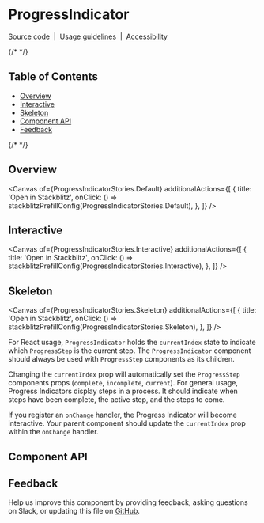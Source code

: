 
<Meta isTemplate />

# ProgressIndicator

[Source code](https://github.com/carbon-design-system/carbon/tree/main/packages/react/src/components/ProgressIndicator)
&nbsp;|&nbsp;
[Usage guidelines](https://www.carbondesignsystem.com/components/progress-indicator/usage)
&nbsp;|&nbsp;
[Accessibility](https://www.carbondesignsystem.com/components/progress-indicator/accessibility)

{/* <!-- START doctoc generated TOC please keep comment here to allow auto update --> <!-- DON'T EDIT THIS SECTION, INSTEAD RE-RUN doctoc TO UPDATE --> */}

## Table of Contents

- [Overview](#overview)
- [Interactive](#interactive)
- [Skeleton](#skeleton)
- [Component API](#component-api)
- [Feedback](#feedback)

{/* <!-- END doctoc generated TOC please keep comment here to allow auto update --> */}

## Overview

<Canvas
  of={ProgressIndicatorStories.Default}
  additionalActions={[
    {
      title: 'Open in Stackblitz',
      onClick: () => stackblitzPrefillConfig(ProgressIndicatorStories.Default),
    },
  ]}
/>

## Interactive
<Canvas
  of={ProgressIndicatorStories.Interactive}
  additionalActions={[
    {
      title: 'Open in Stackblitz',
      onClick: () => stackblitzPrefillConfig(ProgressIndicatorStories.Interactive),
    },
  ]}
/>

## Skeleton
<Canvas
  of={ProgressIndicatorStories.Skeleton}
  additionalActions={[
    {
      title: 'Open in Stackblitz',
      onClick: () => stackblitzPrefillConfig(ProgressIndicatorStories.Skeleton),
    },
  ]}
/>

For React usage, `ProgressIndicator` holds the `currentIndex` state to indicate
which `ProgressStep` is the current step. The `ProgressIndicator` component
should always be used with `ProgressStep` components as its children.

Changing the `currentIndex` prop will automatically set the `ProgressStep`
components props (`complete`, `incomplete`, `current`). For general usage,
Progress Indicators display steps in a process. It should indicate when steps
have been complete, the active step, and the steps to come.

If you register an `onChange` handler, the Progress Indicator will become
interactive. Your parent component should update the `currentIndex` prop within
the `onChange` handler.

## Component API

<ArgTypes />

## Feedback

Help us improve this component by providing feedback, asking questions on Slack,
or updating this file on
[GitHub](https://github.com/carbon-design-system/carbon/edit/main/packages/react/src/components/ProgressIndicator/ProgressIndicator.mdx).
